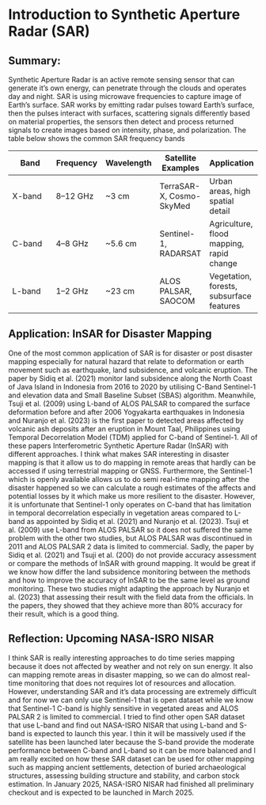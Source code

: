 # Introduction to Synthetic Aperture Radar (SAR)

## Summary:

Synthetic Aperture Radar is an active remote sensing sensor that can generate it's own energy, can penetrate through the clouds and operates day and night. SAR is using microwave frequencies to capture image of Earth's surface. SAR works by emitting radar pulses toward Earth's surface, then the pulses interact with surfaces, scattering signals differently based on material properties, the sensors then detect and process returned signals to create images based on intensity, phase, and polarization. The table below shows the common SAR frequency bands

| Band | Frequency | Wavelength | Satellite Examples | Application |
|---------------|---------------|---------------|---------------|---------------|
| X-band | 8–12 GHz | \~3 cm | TerraSAR-X, Cosmo-SkyMed | Urban areas, high spatial detail |
| C-band | 4–8 GHz | \~5.6 cm | Sentinel-1, RADARSAT | Agriculture, flood mapping, rapid change |
| L-band | 1–2 GHz | \~23 cm | ALOS PALSAR, SAOCOM | Vegetation, forests, subsurface features |

## Application: InSAR for Disaster Mapping

One of the most common application of SAR is for disaster or post disaster mapping especially for natural hazard that relate to deformation or earth movement such as earthquake, land subsidence, and volcanic eruption. The paper by Sidiq et al. (2021) monitor land subsidence along the North Coast of Java Island in Indonesia from 2016 to 2020 by utilising C-Band Sentinel-1 and elevation data and Small Baseline Subset (SBAS) algorithm. Meanwhile, Tsuji et al. (2009) using L-band of ALOS PALSAR to compared the surface deformation before and after 2006 Yogyakarta earthquakes in Indonesia and Nuranjo et al. (2023) is the first paper to detected areas affected by volcanic ash deposits after an eruption in Mount Taal, Philippines using Temporal Decorrelation Model (TDM) applied for C-band of Sentinel-1. All of these papers Interferometric Synthetic Aperture Radar (InSAR) with different approaches. I think what makes SAR interesting in disaster mapping is that it allow us to do mapping in remote areas that hardly can be accessed if using terrestrial mapping or GNSS. Furthermore, the Sentinel-1 which is openly available allows us to do semi real-time mapping after the disaster happened so we can calculate a rough estimates of the affects and potential losses by it which make us more resilient to the disaster. However, it is unfortunate that Sentinel-1 only operates on C-band that has limitation in temporal decorrelation especially in vegetation areas compared to L-band as appointed by Sidiq et al. (2021) and Nuranjo et al. (2023). Tsuji et al. (2009) use L-band from ALOS PALSAR so it does not suffered the same problem with the other two studies, but ALOS PALSAR was discontinued in 2011 and ALOS PALSAR 2 data is limited to commercial. Sadly, the paper by Sidiq et al. (2021) and Tsuji et al. (200) do not provide accuracy assessment or compare the methods of InSAR with ground mapping. It would be great if we know how differ the land subsidence monitoring between the methods and how to improve the accuracy of InSAR to be the same level as ground monitoring. These two studies might adapting the approach by Nuranjo et al. (2023) that assessing their result with the field data from the officials. In the papers, they showed that they achieve more than 80% accuracy for their result, which is a good thing.

## Reflection: Upcoming NASA-ISRO NISAR

I think SAR is really interesting approaches to do time series mapping because it does not affected by weather and not rely on sun energy. It also can mapping remote areas in disaster mapping, so we can do almost real-time monitoring that does not requires lot of resources and allocation. However, understanding SAR and it's data processing are extremely difficult and for now we can only use Sentinel-1 that is open dataset while we know that Sentinel-1 C-band is highly sensitive in vegetated areas and ALOS PALSAR 2 is limited to commercial. I tried to find other open SAR dataset that use L-band and find out NASA-ISRO NISAR that using L-band and S-band is expected to launch this year. I thin it will be massively used if the satellite has been launched later because the S-band provide the moderate performance between C-band and L-band so it can be more balanced and I am really excited on how these SAR dataset can be used for other mapping such as mapping ancient settlements, detection of buried archaeological structures, assessing building structure and stability, and carbon stock estimation. In January 2025, NASA-ISRO NISAR had finished all preliminary checkout and is expected to be launched in March 2025.
